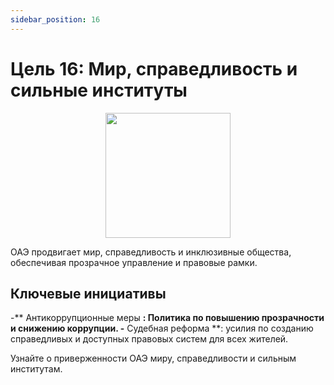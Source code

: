 ```yaml
---
sidebar_position: 16
---
```


# Цель 16: Мир, справедливость и сильные институты

<p align="center"><img src="https://www.un.org/sustainabledevelopment/wp-content/uploads/2019/08/E-Goal-16-1024x1024.png" width="200" height="200"/></p>

ОАЭ продвигает мир, справедливость и инклюзивные общества, обеспечивая прозрачное управление и правовые рамки.

## Ключевые инициативы

-** Антикоррупционные меры **: Политика по повышению прозрачности и снижению коррупции.
-** Судебная реформа **: усилия по созданию справедливых и доступных правовых систем для всех жителей.

Узнайте о приверженности ОАЭ миру, справедливости и сильным институтам.